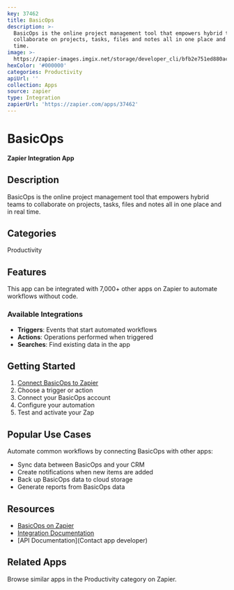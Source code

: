 ```yaml
---
key: 37462
title: BasicOps
description: >-
  BasicOps is the online project management tool that empowers hybrid teams to
  collaborate on projects, tasks, files and notes all in one place and in real
  time.
image: >-
  https://zapier-images.imgix.net/storage/developer_cli/bfb2e751ed880acf813d62b2dfe3e306.png?auto=format%2Ccompress&ixlib=python-3.0.0&q=50
hexColor: '#000000'
categories: Productivity
apiUrl: ''
collection: Apps
source: zapier
type: Integration
zapierUrl: 'https://zapier.com/apps/37462'
---
```

# BasicOps

**Zapier Integration App**

## Description

BasicOps is the online project management tool that empowers hybrid teams to collaborate on projects, tasks, files and notes all in one place and in real time.

## Categories

Productivity

## Features

This app can be integrated with 7,000+ other apps on Zapier to automate workflows without code.

### Available Integrations

- **Triggers**: Events that start automated workflows
- **Actions**: Operations performed when triggered
- **Searches**: Find existing data in the app

## Getting Started

1. [Connect BasicOps to Zapier](https://zapier.com/apps/37462)
2. Choose a trigger or action
3. Connect your BasicOps account
4. Configure your automation
5. Test and activate your Zap

## Popular Use Cases

Automate common workflows by connecting BasicOps with other apps:

- Sync data between BasicOps and your CRM
- Create notifications when new items are added
- Back up BasicOps data to cloud storage
- Generate reports from BasicOps data

## Resources

- [BasicOps on Zapier](https://zapier.com/apps/37462)
- [Integration Documentation](https://zapier.com/apps/37462/integrations)
- [API Documentation](Contact app developer)

## Related Apps

Browse similar apps in the Productivity category on Zapier.
